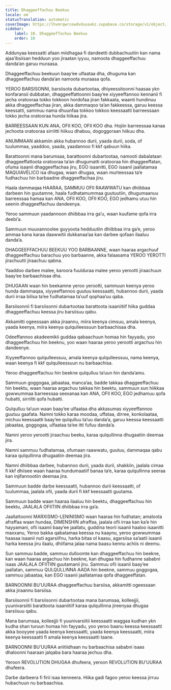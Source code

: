 ```yaml
---
title: Dhaggeeffachuu Beekuu
locale: om
statusTranslation: automatic
coverImage: https://lhvmrqwrcowdvduuaukz.supabase.co/storage/v1/object/public/strapi-uploads/small_cover-educacion-fundamental.webp-2d51a7828a2b1309555be27f7e2a61a0.webp
sidebar:
    label: 10. Dhaggeeffachuu Beekuu
    order: 10
---
```

Addunyaa keessatti afaan miidhagaa fi dandeetti dubbachuutiin kan nama ajaa’ibsiisan hedduun yoo jiraatan iyyuu, namoota dhaggeeffachuu danda’an garuu muraasa.

Dhaggeeffachuu beekuun baay’ee ulfaataa dha, dhuguma kan dhaggeeffachuu danda’an namoota muraasa qofa.

YEROO BARSISONNI, barsiisota dubartootaa, dhiyeessitoonni haasaa ykn konfaransii dubbatan, dhaggeeffattoonni baay’ee xiyyeeffannoo kennanii fi jecha oratooraa tokko tokkoon hordofaa jiran fakkaata, waanti hundinuu akka dhaggeeffachaa jiran, akka dammaqoo ta’an fakkeessa, garuu keessa keessatti, sammuu nama dhuunfaa tokkoo tokkoo keessaatti barreessaan tokko jecha oratooraa hunda hiikaa jira.

BARREESSAAN KUN ANA, OFII KOO, OFII KOO dha. Hojiin barreessaa kanaa jechoota oratooraa sirriitti hiikuu dhabuu, dogoggoraan hiikuu dha.

ANUMMAAN akkamiin akka hubannoo durii, yaada durii, soda, of tuulummaa, yaaddoo, yaada, yaadannoo fi kkf qabuun hiika.

Barattoonni mana barumsaa, barattoonni dubartootaa, namooti dabalataan dhaggeeffattoota oratooraa ta’an dhugumatti oratooraa hin dhaggeeffatan, ofuma isaanii dhaggeeffachaa jiru, EGO isaanitti, EGO isaanii jaallatamaa MAQUIAVÉLICO isa dhugaa, waan dhugaa, waan murteessaa ta’e fudhachuu hin barbaadne dhaggeeffachaa jiru.

Haala dammaqaa HAARAA, SAMMUU OFII RAAWWATU kan dhiibbaa darbeen hin guutamne, haala fudhatamummaa guutuutiin, dhugumaanuu barreessaa hamaa kan ANA, OFII KOO, OFII KOO, EGO jedhamu utuu hin seenin dhaggeeffachuu dandeenya.

Yeroo sammuun yaadannoon dhiibbaa irra ga’u, waan kuufame qofa irra deebi’a.

Sammuun muuxannoolee guyyoota hedduutiin dhiibbaa irra ga’e, yeroo ammaa kana karaa daawwitii dukkanaa’aa kan darbee qofaan ilaaluu danda’a.

DHAGGEEFFACHUU BEEKUU YOO BARBAANNE, waan haaraa argachuuf dhaggeeffachuu barachuu yoo barbaanne, akka falaasama YEROO YEROTTI jirachuutti jiraachuu qabna.

Yaaddoo darbee malee, karoora fuulduraa malee yeroo yerootti jiraachuun baay’ee barbaachisaa dha.

DHUGAAN waan hin beekamne yeroo yerootti, sammuun keenya yeroo hunda dammaqaa, xiyyeeffannoo guutuu keessaatti, hubannoo durii, yaada durii irraa bilisa ta’ee fudhatamaa ta’uuf qophaa’uu qaba.

Barsiisonnii fi barsiisonni dubartootaa barattoota isaaniitiif hiika guddaa dhaggeeffachuu keessa jiru barsiisuu qabu.

Akkamitti ogeessaan akka jiraannu, miira keenya cimsuu, amala keenya, yaada keenya, miira keenya qulqulleessuun barbaachisaa dha.

Odeeffannoo akadeemikii guddaa qabaachuun homaa hin fayyadu, yoo dhaggeeffachuu hin beeknu, yoo waan haaraa yeroo yerootti argachuu hin dandeenye.

Xiyyeeffannoo qulqulleessuu, amala keenya qulqulleessuu, nama keenya, waan keenya fi kkf qulqulleessuun nu barbaachisa.

Yeroo dhaggeeffachuu hin beekne qulqulluu ta’uun hin danda’amu.

Sammuun goggogaa, jabaataa, manca’aa, badde takkaa dhaggeeffachuu hin beektu, waan haaraa argachuu takkaa hin beektu, sammuun sun hiikkaa gowwummaa barreessaa seexanaa kan ANA, OFII KOO, EGO jedhamuu qofa hubatti, sirriitti qofa hubatti.

Qulqulluu ta’uun waan baay’ee ulfaataa dha akkasumas xiyyeeffannoo guutuu gaafata. Namni tokko karaa moodaa, uffataa, dirree, konkolaataa, michuu keessaatti baay’ee qulqulluu ta’uu danda’a, garuu keessa keessaatti jabaataa, goggogaa, ulfaataa ta’ee itti fufuu danda’a.

Namni yeroo yerootti jiraachuu beeku, karaa qulqullinna dhugaatiin deemaa jira.

Namni sammuu fudhatamaa, ofumaan raawwatu, guutuu, dammaqaa qabu karaa qulqullinna dhugaatiin deemaa jira.

Namni dhiibbaa darbee, hubannoo durii, yaada durii, shakkiin, jaalala cimaa fi kkf dhiisee waan haaraa hundumaatiif banaa ta’e, karaa qulqullinna seeraa kan injifannootiin deemaa jira.

Sammuun badde darbe keessaatti, hubannoo durii keessaatti, of tuulummaa, jaalala ofii, yaada durii fi kkf keessaatti guutama.

Sammuun badde waan haaraa ilaaluu hin beektu, dhaggeeffachuu hin beektu, JAALALA OFIITIIN dhiibbaa irra ga’a.

Jaallattoonni MARXISMO-LENINISMO waan haaraa hin fudhatan; amaloota afraffaa waan hundaa, DIMENSHIN afraffaa, jaalala ofii irraa kan ka’e hin hayyamani, ofii isaanii baay’ee jaallatu, guddina teorii isaanii haaloo isaanitti maxxanu, Yeroo bakka qabatamaa keessa nu kaaynu, yeroo gowwummaa haasaa isaanii nuti agarsiifnu, harka bitaa ol kaasu, agarsiisa sa’aatii isaanii harka keessa jiru ilaalu, dhiifama jalaa nama baasu kennu achiis ni deemu.

Sun sammuu badde, sammuu dulloomte kan dhaggeeffachuu hin beekne, kan waan haaraa argachuu hin beekne, kan dhugaa hin fudhanne sababni isaas JAALALA OFIITIIN guutamanii jiru. Sammuu ofii isaanii baay’ee jaallatan, sammuu QULQULLINNA AADA hin beekne, sammuu goggogaa, sammuu jabaataa, kan EGO isaanii jaallatamaa qofa dhaggeeffatan.

BARNOONNI BU’UURAA dhaggeeffachuu barsiisa, akkamitti ogeessaan akka jiraannu barsiisa.

Barsiisonnii fi barsiisonni dubartootaa mana barumsaa, kolleejjii, yuunivarsiitii barattoota isaaniitiif karaa qulqullinna jireenyaa dhugaa barsiisuu qabu.

Mana barumsaa, kolleejjii fi yuunivarsiitii keessaatti waggaa kudhan ykn kudha shan turuun homaa hin fayyadu, yoo yeroo baanu keessa keessaatti akka booyyee yaada keenya keessaatti, yaada keenya keessaatti, miira keenya keessaatti fi amala keenya keessaatti taane.

BARNOONNI BU’UURAA ariitiidhaan nu barbaachisa sababni isaas dhaloonni haaraan jalqaba bara haaraa jechuu dha.

Yeroon REVOLUTION DHUGAA dhufeera, yeroon REVOLUTION BU’UURAA dhufeera.

Darbe darbeera fi firii isaa kenneera. Hiika gadi fagoo yeroo keessa jirruu hubachuun nu barbaachisa.

